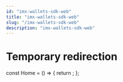```yaml
---
id: "imx-wallets-sdk-web"
title: "imx-wallets-sdk-web"
slug: "/imx-wallets-sdk-web"
description: "imx-wallets-sdk-web"
---
```


<!-- NOTE: Temporary redirection just to be used until merge the PR to main (will be removed before goes to main) -->

# Temporary redirection


const Home = () => {
  return <Redirect to="/sdk-docs/wallets-sdk-web" />;
};
